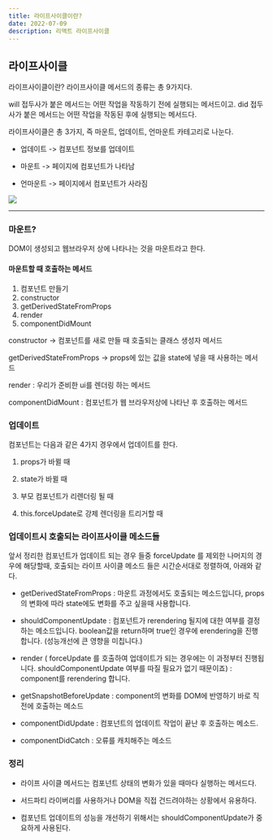 ```yaml
---
title: 라이프사이클이란?
date: 2022-07-09
description: 리액트 라이프사이클
---
```


## 라이프사이클

라이프사이클이란?
라이프사이클 메서드의 종류는 총 9가지다.

will 접두사가 붙은 메서드는 어떤 작업을 작동하기 전에 실행되는 메서드이고.
did 접두사가 붙은 메서드는 어떤 작업을 작동된 후에 실행되는 메서드다.

라이프사이클은 총 3가지, 즉 마운트, 업데이트, 언마운트 카테고리로 나눈다.

- 업데이트 -> 컴포넌트 정보를 업데이트

- 마운트 -> 페이지에 컴포넌트가 나타남

- 언마운트 -> 페이지에서 컴포넌트가 사라짐

![](https://user-images.githubusercontent.com/72850354/147877694-eadc6348-1254-4f8e-970e-86e9fa73e9ca.png)

---

### 마운트?

DOM이 생성되고 웹브라우저 상에 나타나는 것을 마운트라고 한다.

#### 마운트할 때 호출하는 메서드

1. 컴포넌트 만들기
2. constructor
3. getDerivedStateFromProps
4. render
5. componentDidMount

constructor -> 컴포넌트를 새로 만들 때 호출되는 클래스 생성자 메서드

getDerivedStateFromProps -> props에 있는 값을 state에 넣을 때 사용하는 메서드

render : 우리가 준비한 ui를 렌더링 하는 메서드

componentDidMount : 컴포넌트가 웹 브라우저상에 나타난 후 호출하는 메서드

### 업데이트

컴포넌트는 다음과 같은 4가지 경우에서 업데이트를 한다.

1. props가 바뀔 때

2. state가 바뀔 때

3. 부모 컴포넌트가 리렌더링 될 때

4. this.forceUpdate로 강제 렌더링을 트리거할 때

### 업데이트시 호출되는 라이프사이클 메소드들

앞서 정리한 컴포넌트가 업데이트 되는 경우 들중 forceUpdate 를 제외한 나머지의 경우에 해당할때, 호출되는 라이프 사이클 메소드 들은 시간순서대로 정렬하여, 아래와 같다.

- getDerivedStateFromProps : 마운트 과정에서도 호출되는 메소드입니다, props의 변화에 따라 state에도 변화를 주고 싶을때 사용합니다.

- shouldComponentUpdate : 컴포넌트가 rerendering 될지에 대한 여부를 결정하는 메소드입니다. boolean값을 return하며 true인 경우에
  erendering을 진행합니다. (성능개선에 큰 영향을 미칩니다.)

- render ( forceUpdate 를 호출하여 업데이트가 되는 경우에는 이 과정부터 진행됩니다. shouldComponentUpdate 여부를 따질 필요가 없기 때문이죠)
  : component를 rerendering 합니다.

- getSnapshotBeforeUpdate : component의 변화를 DOM에 반영하기 바로 직전에 호출하는 메소드

- componentDidUpdate : 컴포넌트의 업데이트 작업이 끝난 후 호출하는 메소드.

- componentDidCatch : 오류를 캐치해주는 메소드

### 정리

- 라이프 사이클 메서드는 컴포넌트 상태의 변화가 있을 때마다 실행하는 메서드다.

- 서드파티 라이버리를 사용하거나 DOM을 직접 건드려야하는 상황에서 유용하다.

- 컴포넌트 업데이트의 성능을 개선하기 위해서는 shouldComponentUpdate가 중요하게 사용된다.
